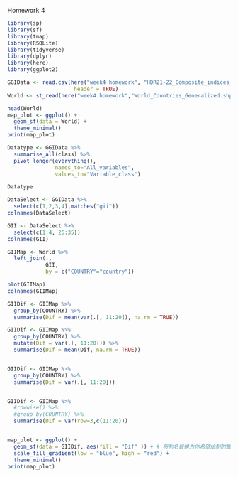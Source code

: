 ################ Homework 4 ###################
```r
library(sp)
library(sf)
library(tmap)
library(RSQLite)
library(tidyverse)
library(dplyr)
library(here)
library(ggplot2)
```
```r
GGIData <- read.csv(here("week4 homework", "HDR21-22_Composite_indices_complete_time_series.csv"),
                     header = TRUE)
World <- st_read(here("week4 homework","World_Countries_Generalized.shp"))
```
```r
head(World)
map_plot <- ggplot() +
  geom_sf(data = World) +
  theme_minimal()
print(map_plot)
```
```r
Datatype <- GGIData %>% 
  summarise_all(class) %>%
  pivot_longer(everything(), 
               names_to="All_variables", 
               values_to="Variable_class")

Datatype
```
```r
DataSelect <- GGIData %>%
  select(c(1,2,3,4),matches("gii"))
colnames(DataSelect)

GII <- DataSelect %>%
  select(c(1:4, 26:35))
colnames(GII)
```
```r
GIIMap <- World %>%
  left_join(.,
            GII,
            by = c("COUNTRY"="country"))

plot(GIIMap)
colnames(GIIMap)
```
```r
GIIDif <- GIIMap %>%
  group_by(COUNTRY) %>%
  summarise(Dif = mean(var(.[, 11:20]), na.rm = TRUE))

GIIDif <- GIIMap %>%
  group_by(COUNTRY) %>%
  mutate(Dif = var(.[, 11:20])) %>%
  summarise(Dif = mean(Dif, na.rm = TRUE))


GIIDif <- GIIMap %>%
  group_by(COUNTRY) %>%
  summarise(Dif = var(.[, 11:20]))


GIIDif <- GIIMap %>%
  #rowwise() %>%
  #group_by(COUNTRY) %>%
  summarise(Dif = var(row=3,c(11:20)))


map_plot <- ggplot() +
  geom_sf(data = GIIDif, aes(fill = "Dif" )) + # 将列名替换为你希望绘制的属性列名
  scale_fill_gradient(low = "blue", high = "red") +
  theme_minimal()
print(map_plot)
```

